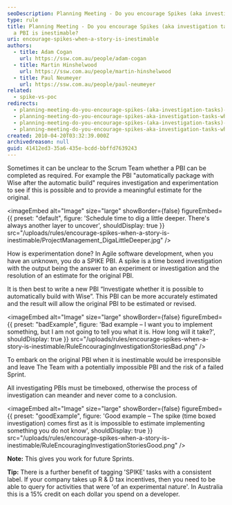 ```yaml
---
seoDescription: Planning Meeting - Do you encourage Spikes (aka investigation tasks) when a PBI is inestimable? When an unknown arises during Agile software development, create a spike PBI to conduct a time-boxed investigation and provide answers, thus resolving estimates for original PBIs.
type: rule
title: Planning Meeting - Do you encourage Spikes (aka investigation tasks) when
  a PBI is inestimable?
uri: encourage-spikes-when-a-story-is-inestimable
authors:
  - title: Adam Cogan
    url: https://ssw.com.au/people/adam-cogan
  - title: Martin Hinshelwood
    url: https://ssw.com.au/people/martin-hinshelwood
  - title: Paul Neumeyer
    url: https://ssw.com.au/people/paul-neumeyer
related:
  - spike-vs-poc
redirects:
  - planning-meeting-do-you-encourage-spikes-(aka-investigation-tasks)-when-a-story-is-inestimable
  - planning-meeting-do-you-encourage-spikes-aka-investigation-tasks-when-a-pbi-is-inestimable
  - planning-meeting-do-you-encourage-spikes-(aka-investigation-tasks)-when-a-pbi-is-inestimable
  - planning-meeting-do-you-encourage-spikes-aka-investigation-tasks-when-a-story-is-inestimable
created: 2010-04-20T03:32:39.000Z
archivedreason: null
guid: 41412ed3-35a6-435e-bcdd-bbffd7639243
---
```


Sometimes it can be unclear to the Scrum Team whether a PBI can be completed as required. For example the PBI "automatically package with Wise after the automatic build" requires investigation and experimentation to see if this is possible and to provide a meaningful estimate for the original.

<imageEmbed
  alt="Image"
  size="large"
  showBorder={false}
  figureEmbed={{
    preset: "default",
    figure: 'Schedule time to dig a little deeper. There\'s always another layer to uncover',
    shouldDisplay: true
  }}
  src="/uploads/rules/encourage-spikes-when-a-story-is-inestimable/ProjectManagement_DigaLittleDeeper.jpg"
/>

How is experimentation done? In Agile software development, when you have an unknown, you do a SPIKE PBI. A spike is a time boxed investigation with the output being the answer to an experiment or investigation and the resolution of an estimate for the original PBI.

It is then best to write a new PBI “Investigate whether it is possible to automatically build with Wise”. This PBI can be more accurately estimated and the result will allow the original PBI to be estimated or revised.

<imageEmbed
  alt="Image"
  size="large"
  showBorder={false}
  figureEmbed={{
    preset: "badExample",
    figure: 'Bad example – I want you to implement something, but I am not going to tell you what it is. How long will it take?',
    shouldDisplay: true
  }}
  src="/uploads/rules/encourage-spikes-when-a-story-is-inestimable/RuleEncouragingInvestigationStoriesBad.png"
/>

To embark on the original PBI when it is inestimable would be irresponsible and leave The Team with a potentially impossible PBI and the risk of a failed Sprint.

All investigating PBIs must be timeboxed, otherwise the process of investigation can meander and never come to a conclusion.

<imageEmbed
  alt="Image"
  size="large"
  showBorder={false}
  figureEmbed={{
    preset: "goodExample",
    figure: 'Good example – The spike (time boxed investigation) comes first as it is impossible to estimate implementing something you do not know',
    shouldDisplay: true
  }}
  src="/uploads/rules/encourage-spikes-when-a-story-is-inestimable/RuleEncouragingInvestigationStoriesGood.png"
/>

**Note:** This gives you work for future Sprints.

**Tip:** There is a further benefit of tagging 'SPIKE' tasks with a consistent label. If your company takes up R & D tax incentives, then you need to be able to query for activities that were 'of an experimental nature'. In Australia this is a 15% credit on each dollar you spend on a developer.
